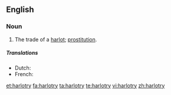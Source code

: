 ==English==
===Noun===
{{en-noun|harlotries|-}}
# The trade of a [[harlot]]; [[prostitution]].
=====Translations=====
{{trans-top|The trade of a harlot; prostitution.}}
* Dutch:{{t+|nl|hoererij}}
* French:{{t+|fr|prostitution|f}}
{{trans-bottom}}
[[et:harlotry]]
[[fa:harlotry]]
[[ta:harlotry]]
[[te:harlotry]]
[[vi:harlotry]]
[[zh:harlotry]]